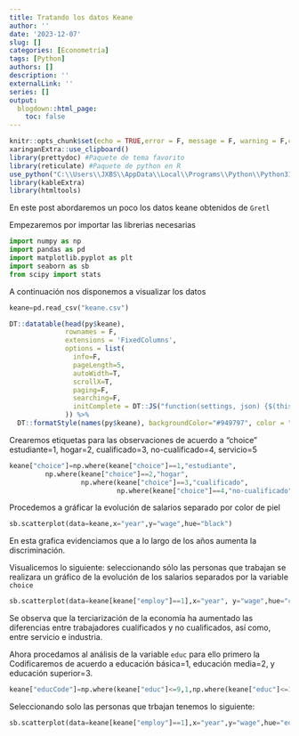 ```yaml
---
title: Tratando los datos Keane
author: ''
date: '2023-12-07'
slug: []
categories: [Econometría]
tags: [Python]
authors: []
description: ''
externalLink: ''
series: []
output:
  blogdown::html_page:
    toc: false
---
```


```r
knitr::opts_chunk$set(echo = TRUE,error = F, message = F, warning = F,comment = "") #c. habitual
xaringanExtra::use_clipboard()
library(prettydoc) #Paquete de tema favorito
library(reticulate) #Paquete de python en R
use_python("C:\\Users\\JXBS\\AppData\\Local\\Programs\\Python\\Python312\\python.exe")
library(kableExtra)
library(htmltools)
```

En este post abordaremos un poco los datos keane obtenidos de `Gretl`

Empezaremos por importar las librerias necesarias 

```python
import numpy as np
import pandas as pd
import matplotlib.pyplot as plt 
import seaborn as sb
from scipy import stats
```

A continuación nos disponemos a visualizar los datos 

```python
keane=pd.read_csv("keane.csv")

```


```r
DT::datatable(head(py$keane),
              rownames = F,
              extensions = 'FixedColumns',
              options = list(
                info=F,
                pageLength=5,
                autoWidth=T,
                scrollX=T,
                paging=F,
                searching=F,
                initComplete = DT::JS("function(settings, json) {$(this.api().table().header()).css({'font-size' : '12px','color':'#fff','background-color':'#3C3B3A'});}")
              )) %>% 
  DT::formatStyle(names(py$keane), backgroundColor="#949797", color = "#F6FBFB")
```


Crearemos etiquetas para las observaciones de acuerdo a "choice" estudiante=1, hogar=2, cualificado=3, no-cualificado=4, servicio=5 


```python
keane["choice"]=np.where(keane["choice"]==1,"estudiante",
         np.where(keane["choice"]==2,"hogar",
                  np.where(keane["choice"]==3,"cualificado",
                           np.where(keane["choice"]==4,"no-cualificado","servicio"))))
```

Procedemos a gráficar la evolución de salarios separado por color de piel 

```python
sb.scatterplot(data=keane,x="year",y="wage",hue="black")
```

En esta grafica evidenciamos que a lo largo de los años aumenta la discriminación.


Visualicemos lo siguiente: seleccionando sólo las personas que trabajan se realizara un gráfico de la evolución de los salarios separados por la variable `choice`

```python
sb.scatterplot(data=keane[keane["employ"]==1],x="year", y="wage",hue="choice")

```
Se observa que la terciarización de la economía ha aumentado las diferencias entre trabajadores cualificados y no cualificados, así como,  entre servicio e industria.

Ahora procedamos al análisis de la variable `educ` para ello primero la Codificaremos de acuerdo a educación básica=1, educación media=2, y educación superior=3.

```python
keane["educCode"]=np.where(keane["educ"]<=9,1,np.where(keane["educ"]<=12,2,3))
```


Seleccionando solo las personas que trbajan tenemos lo siguiente:

```python
sb.scatterplot(data=keane[keane["employ"]==1],x="year",y="wage",hue="educCode")
```



